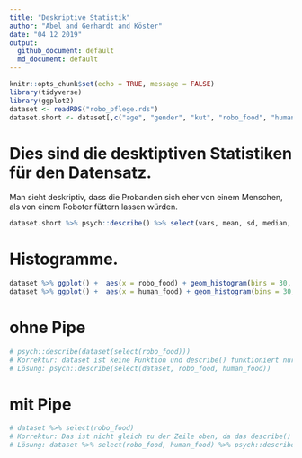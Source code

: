 ```yaml
---
title: "Deskriptive Statistik"
author: "Abel and Gerhardt and Köster"
date: "04 12 2019"
output:
  github_document: default
  md_document: default
---
```


```r
knitr::opts_chunk$set(echo = TRUE, message = FALSE)
library(tidyverse)
library(ggplot2)
dataset <- readRDS("robo_pflege.rds")
dataset.short <- dataset[,c("age", "gender", "kut", "robo_food", "human_food")]
```

# Dies sind die desktiptiven Statistiken für den Datensatz.
Man sieht deskriptiv, dass die Probanden sich eher von einem Menschen, als von einem Roboter füttern lassen würden. 
```r
dataset.short %>% psych::describe() %>% select(vars, mean, sd, median, min, max) 
```
# Histogramme.

```r
dataset %>% ggplot() +  aes(x = robo_food) + geom_histogram(bins = 30, fill="red")
dataset %>% ggplot() +  aes(x = human_food) + geom_histogram(bins = 30, fill="blue")
```
# ohne Pipe
```r
# psych::describe(dataset(select(robo_food)))
# Korrektur: dataset ist keine Funktion und describe() funktioniert nur mit mindestens zwei Spalten.
# Lösung: psych::describe(select(dataset, robo_food, human_food))
```
# mit Pipe
```r
# dataset %>% select(robo_food)
# Korrektur: Das ist nicht gleich zu der Zeile oben, da das describe() fehlt.
# Lösung: dataset %>% select(robo_food, human_food) %>% psych::describe()
```

